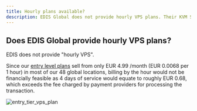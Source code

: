 ```yaml
---
title: Hourly plans available?
description: EDIS Global does not provide hourly VPS plans. Their KVM Smart plan is sold at a monthly rate of EUR 4.99 and billing by the hour would incur more transaction fees than the cost of the service itself.
---
```


## Does EDIS Global provide hourly VPS plans?

EDIS does not provide "hourly VPS".

Since our <a href="https://www.edisglobal.com/vps-server/austria-vienna" target="_blank">entry level plans</a> sell from only EUR 4.99 /month (EUR 0.0068 per 1 hour) in most of our 48 global locations, billing by the hour would not be financially feasible as 4 days of service would equate to roughly EUR 0.68, which exceeds the fee charged by payment providers for processing the transaction.&#x20;

![entry_tier_vps_plan](/assets/5HqbhSPmzCrC2ExZsdARI_entry-tier-vps-plan-edisglobal-69676c3660.png)

